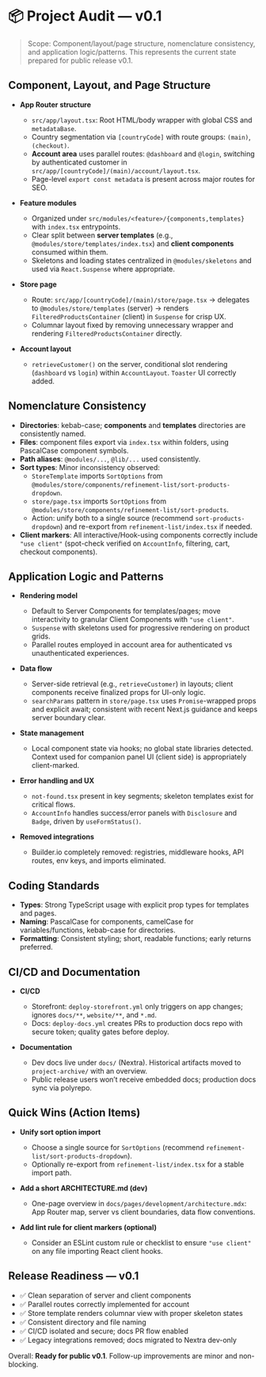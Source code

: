 # 📦 Project Audit — v0.1

> Scope: Component/layout/page structure, nomenclature consistency, and application logic/patterns. This represents the current state prepared for public release v0.1.

## Component, Layout, and Page Structure

- **App Router structure**
  - `src/app/layout.tsx`: Root HTML/body wrapper with global CSS and `metadataBase`.
  - Country segmentation via `[countryCode]` with route groups: `(main)`, `(checkout)`.
  - **Account area** uses parallel routes: `@dashboard` and `@login`, switching by authenticated customer in `src/app/[countryCode]/(main)/account/layout.tsx`.
  - Page-level `export const metadata` is present across major routes for SEO.

- **Feature modules**
  - Organized under `src/modules/<feature>/{components,templates}` with `index.tsx` entrypoints.
  - Clear split between **server templates** (e.g., `@modules/store/templates/index.tsx`) and **client components** consumed within them.
  - Skeletons and loading states centralized in `@modules/skeletons` and used via `React.Suspense` where appropriate.

- **Store page**
  - Route: `src/app/[countryCode]/(main)/store/page.tsx` → delegates to `@modules/store/templates` (server) → renders `FilteredProductsContainer` (client) in `Suspense` for crisp UX.
  - Columnar layout fixed by removing unnecessary wrapper and rendering `FilteredProductsContainer` directly.

- **Account layout**
  - `retrieveCustomer()` on the server, conditional slot rendering (`dashboard` vs `login`) within `AccountLayout`. `Toaster` UI correctly added.

## Nomenclature Consistency

- **Directories**: kebab-case; **components** and **templates** directories are consistently named.
- **Files**: component files export via `index.tsx` within folders, using PascalCase component symbols.
- **Path aliases**: `@modules/...`, `@lib/...` used consistently.
- **Sort types**: Minor inconsistency observed:
  - `StoreTemplate` imports `SortOptions` from `@modules/store/components/refinement-list/sort-products-dropdown`.
  - `store/page.tsx` imports `SortOptions` from `@modules/store/components/refinement-list/sort-products`.
  - Action: unify both to a single source (recommend `sort-products-dropdown`) and re-export from `refinement-list/index.tsx` if needed.
- **Client markers**: All interactive/Hook-using components correctly include `"use client"` (spot-check verified on `AccountInfo`, filtering, cart, checkout components).

## Application Logic and Patterns

- **Rendering model**
  - Default to Server Components for templates/pages; move interactivity to granular Client Components with `"use client"`.
  - `Suspense` with skeletons used for progressive rendering on product grids.
  - Parallel routes employed in account area for authenticated vs unauthenticated experiences.

- **Data flow**
  - Server-side retrieval (e.g., `retrieveCustomer`) in layouts; client components receive finalized props for UI-only logic.
  - `searchParams` pattern in `store/page.tsx` uses `Promise`-wrapped props and explicit await; consistent with recent Next.js guidance and keeps server boundary clear.

- **State management**
  - Local component state via hooks; no global state libraries detected. Context used for companion panel UI (client side) is appropriately client-marked.

- **Error handling and UX**
  - `not-found.tsx` present in key segments; skeleton templates exist for critical flows.
  - `AccountInfo` handles success/error panels with `Disclosure` and `Badge`, driven by `useFormStatus()`.

- **Removed integrations**
  - Builder.io completely removed: registries, middleware hooks, API routes, env keys, and imports eliminated.

## Coding Standards

- **Types**: Strong TypeScript usage with explicit prop types for templates and pages.
- **Naming**: PascalCase for components, camelCase for variables/functions, kebab-case for directories.
- **Formatting**: Consistent styling; short, readable functions; early returns preferred.

## CI/CD and Documentation

- **CI/CD**
  - Storefront: `deploy-storefront.yml` only triggers on app changes; ignores `docs/**`, `website/**`, and `*.md`.
  - Docs: `deploy-docs.yml` creates PRs to production docs repo with secure token; quality gates before deploy.

- **Documentation**
  - Dev docs live under `docs/` (Nextra). Historical artifacts moved to `project-archive/` with an overview.
  - Public release users won’t receive embedded docs; production docs sync via polyrepo.

## Quick Wins (Action Items)

- **Unify sort option import**
  - Choose a single source for `SortOptions` (recommend `refinement-list/sort-products-dropdown`).
  - Optionally re-export from `refinement-list/index.tsx` for a stable import path.

- **Add a short ARCHITECTURE.md (dev)**
  - One-page overview in `docs/pages/development/architecture.mdx`: App Router map, server vs client boundaries, data flow conventions.

- **Add lint rule for client markers (optional)**
  - Consider an ESLint custom rule or checklist to ensure `"use client"` on any file importing React client hooks.

## Release Readiness — v0.1

- ✅ Clean separation of server and client components
- ✅ Parallel routes correctly implemented for account
- ✅ Store template renders columnar view with proper skeleton states
- ✅ Consistent directory and file naming
- ✅ CI/CD isolated and secure; docs PR flow enabled
- ✅ Legacy integrations removed; docs migrated to Nextra dev-only

Overall: **Ready for public v0.1**. Follow-up improvements are minor and non-blocking.

